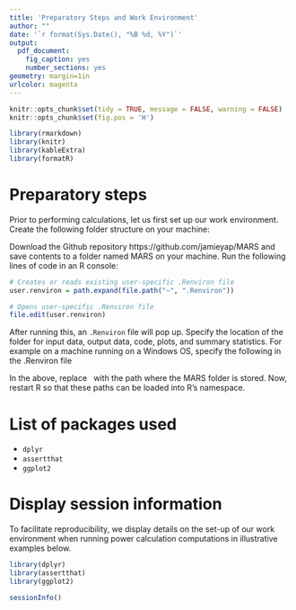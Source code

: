 ```yaml
---
title: 'Preparatory Steps and Work Environment'
author: ""
date: '`r format(Sys.Date(), "%B %d, %Y")`'
output:
  pdf_document:
    fig_caption: yes
    number_sections: yes
geometry: margin=1in
urlcolor: magenta
---
```



```r
knitr::opts_chunk$set(tidy = TRUE, message = FALSE, warning = FALSE)
knitr::opts_chunk$set(fig.pos = 'H')
```


```r
library(rmarkdown)
library(knitr)
library(kableExtra)
library(formatR)
```

# Preparatory steps
Prior to performing calculations, let us first set up our work environment. Create the following folder structure on your machine:

\begin{verbatim}
\MARS_data_files
  \input_data
    \BreakFree
      breakfree_quit_dates.csv
      Rice_EMAs.csv
      \puffMarker_data_and_dataQuality_phones_output
      \puffmarker_unzipped
    \OnTrack
    \PNS
      pns_quit_dates.csv
      Post_Quit_About_to_Slip.csv
      Post_Quit_About_to_Slip_Part2.csv
      Post_Quit_Already_Slipped.csv
      Post_Quit_Random.csv
      Post_Quit_Urge.csv
    \STEPS
  \output_data
    \BreakFree
    \OnTrack
    \PNS
    \STEPS
  \plots
    \BreakFree
    \OnTrack
    \PNS
    \STEPS
  \summary_stats
    \BreakFree
    \OnTrack
    \PNS
    \STEPS
\end{verbatim}

Download the Github repository https://github.com/jamieyap/MARS and save contents to a folder named MARS on your machine. 
Run the following lines of code in an R console:

```r
# Creates or reads existing user-specific .Renviron file
user.renviron = path.expand(file.path("~", ".Renviron")) 

# Opens user-specific .Renviron file
file.edit(user.renviron)
```

After running this, an `.Renviron` file will pop up. Specify the location of the folder for input data, output data, code, plots, and summary statistics. For example on a machine running on a Windows OS, specify the following in the .Renviron file

\begin{verbatim}
path.code = "~/MARS"
path.input_data = "~/MARS_data_files/input_data"
path.output_data = "~/MARS_data_files/output_data"
path.plots = "~/MARS_data_files/plots"
path.summary_stats = "~/MARS_data_files/summary_stats"
folder.puffmarker_data = "puffMarker_data_and_dataQuality_phones_output"
folder.puffmarker_unzipped = "puffmarker_unzipped"
\end{verbatim}
\vspace{0.5cm}

In the above, replace $~$ with the path where the MARS folder is stored. Now, restart R so that these paths can be loaded into R's namespace. 

# List of packages used

* `dplyr`
* `assertthat`
* `ggplot2`

# Display session information

To facilitate reproducibility, we display details on the set-up of our work environment when running power calculation computations in illustrative examples below.

```r
library(dplyr)
library(assertthat)
library(ggplot2)
```


```r
sessionInfo()
```
